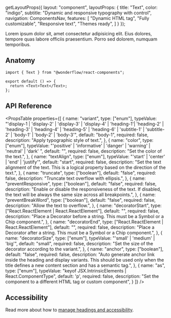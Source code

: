 
  getLayoutProps({
    layout: "component",
    layoutProps: {
      title: "Text",
      color: "indigo",
      subtitle: "Dynamic and responsive typography with control",
      navigation: ComponentsNav,
      features: [
        "Dynamic HTML tag",
        "Fully customizable",
        "Responsive text",
        "Themes ready",
      ]
    }
  });

<LiveArea>
  <Text>
    Lorem ipsum dolor sit, amet consectetur adipisicing elit. Eius
    dolores, tempore quas labore officiis praesentium. Porro sed dolorem,
    numquam temporibus.
  </Text>
</LiveArea>

## Anatomy

```tsx lines="1,4"
import { Text } from "@wonderflow/react-components";

export default () => {
  return <Text>Text</Text>;
};
```

## API Reference

<PropsTable
  properties={[
    {
      name: "variant",
      type: ["enum"],
      typeValue: "'display-1 | 'display-2' | 'display-3' | 'display-4' | 'heading-1'| 'heading-2' | 'heading-3' | 'heading-4' | 'heading-5' | 'heading-6' | 'subtitle-1' | 'subtitle-2' | 'body-1' | 'body-2' | 'body-3'",
      default: "body-1",
      required: false,
      description:
        "Apply typographic style of text.",
    },
    {
      name: "color",
      type: ["enum"],
      typeValue: "'positive' | 'informative' | 'danger' | 'warning' | 'neutral' | 'dark' ",
      default: "",
      required: false,
      description:
        "Set the color of the text.",
    },
    {
      name: "textAlign",
      type: ["enum"],
      typeValue: "'start' | 'center' | 'end' | 'justify'",
      default: "start",
      required: false,
      description:
        "Set the text alignment of the text. This is a logical property based on the direction of the text.",
    },
    {
      name: "truncate",
      type: ["boolean"],
      default: "false",
      required: false,
      description:
        "Truncate text overflow with ellipsis.",
    },
    {
      name: "preventResponsive",
      type: ["boolean"],
      default: "false",
      required: false,
      description:
        "Enable or disable the responsiveness of the text. If disabled, the text will be always the same size across all breakpoints.",
    },
    {
      name: "preventBreakWord",
      type: ["boolean"],
      default: "false",
      required: false,
      description:
        "Allow the text to overflow.",
    },
    {
      name: "decoratorStart",
      type: ["React.ReactElement<SymbolProps> | React.ReactElement<ChipProps>"],
      default: "",
      required: false,
      description:
        "Place a Decorator before a string. This must be a Symbol or a Chip component.",
    },
    {
      name: "decoratorEnd",
      type: ["React.ReactElement<SymbolProps> | React.ReactElement<ChipProps>"],
      default: "",
      required: false,
      description:
        "Place a Decorator after a string. This must be a Symbol or a Chip component.",
    },
    {
      name: "decoratorSize",
      type: ["enum"],
      typeValue: "'small' | 'medium' | 'big'",
      default: "small",
      required: false,
      description:
        "Set the size of the decorator according to the variant.",
    },
    {
      name: "anchor",
      type: ["boolean"],
      default: "false",
      required: false,
      description:
        "Auto generate anchor link inside the heading and display variants. This should be used only when the title defines a new content section and has a semantic tag.",
    },
    {
      name: "as",
      type: ["enum"],
      typeValue: "keyof JSX.IntrinsicElements | React.ComponentType<any>",
      default: 'p',
      required: false,
      description:
        "Set the component to a different HTML tag or custom component",
    }
  ]}
/>

## Accessibility

Read more about how to [manage headings and accessibility](https://developer.mozilla.org/en-US/docs/Web/HTML/Element/Heading_Elements#accessibility_concerns).
